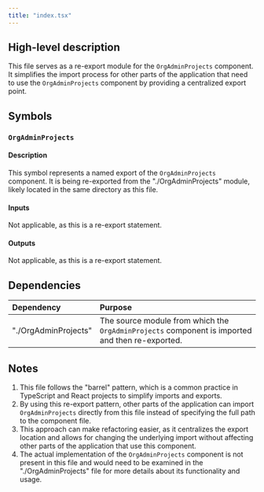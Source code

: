 ```yaml
---
title: "index.tsx"
---
```


## High-level description

This file serves as a re-export module for the `OrgAdminProjects` component. It simplifies the import process for other parts of the application that need to use the `OrgAdminProjects` component by providing a centralized export point.

## Symbols

### `OrgAdminProjects`

#### Description

This symbol represents a named export of the `OrgAdminProjects` component. It is being re-exported from the "./OrgAdminProjects" module, likely located in the same directory as this file.

#### Inputs

Not applicable, as this is a re-export statement.

#### Outputs

Not applicable, as this is a re-export statement.

## Dependencies

| Dependency | Purpose |
|:-----------|:--------|
| "./OrgAdminProjects" | The source module from which the `OrgAdminProjects` component is imported and then re-exported. |

## Notes

1. This file follows the "barrel" pattern, which is a common practice in TypeScript and React projects to simplify imports and exports.
2. By using this re-export pattern, other parts of the application can import `OrgAdminProjects` directly from this file instead of specifying the full path to the component file.
3. This approach can make refactoring easier, as it centralizes the export location and allows for changing the underlying import without affecting other parts of the application that use this component.
4. The actual implementation of the `OrgAdminProjects` component is not present in this file and would need to be examined in the "./OrgAdminProjects" file for more details about its functionality and usage.